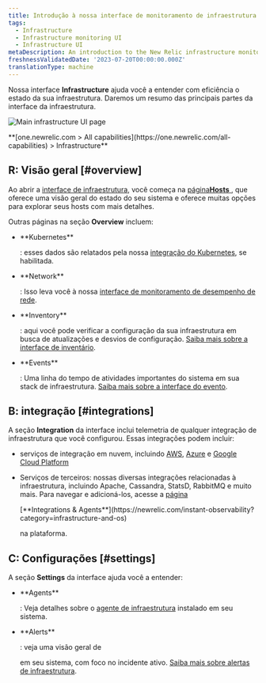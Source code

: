 ```yaml
---
title: Introdução à nossa interface de monitoramento de infraestrutura
tags:
  - Infrastructure
  - Infrastructure monitoring UI
  - Infrastructure UI
metaDescription: An introduction to the New Relic infrastructure monitoring UI pages.
freshnessValidatedDate: '2023-07-20T00:00:00.000Z'
translationType: machine
---
```


Nossa interface <DNT>**Infrastructure**</DNT> ajuda você a entender com eficiência o estado da sua infraestrutura. Daremos um resumo das principais partes da interface da infraestrutura.

<img
  title="Main infrastructure UI page"
  alt="Main infrastructure UI page"
  src="/images/infrastructure_screenshot-full_infrastructure-main-ui.webp"
/>

<figcaption>
  <DNT>
    **[one.newrelic.com > All capabilities](https://one.newrelic.com/all-capabilities) > Infrastructure**
  </DNT>
</figcaption>

## R: Visão geral [#overview]

Ao abrir a [interface de infraestrutura](https://one.newrelic.com/infra/infrastructure/hosts), você começa na [página<DNT>**Hosts**</DNT> ](/docs/infrastructure/infrastructure-ui-pages/infra-hosts-ui-page), que oferece uma visão geral do estado do seu sistema e oferece muitas opções para explorar seus hosts com mais detalhes.

Outras páginas na seção <DNT>**Overview**</DNT> incluem:

* <DNT>
    **Kubernetes**
  </DNT>

  : esses dados são relatados pela nossa [integração do Kubernetes](/docs/kubernetes-pixie/kubernetes-integration/get-started/introduction-kubernetes-integration), se habilitada.

* <DNT>
    **Network**
  </DNT>

  : Isso leva você à nossa [interface de monitoramento de desempenho de rede](/docs/network-performance-monitoring/get-started/npm-introduction).

* <DNT>
    **Inventory**
  </DNT>

  : aqui você pode verificar a configuração da sua infraestrutura em busca de atualizações e desvios de configuração. [Saiba mais sobre a interface de inventário](/docs/infrastructure/infrastructure-ui-pages/infrastructure-inventory-page-search-your-entire-infrastructure).

* <DNT>
    **Events**
  </DNT>

  : Uma linha do tempo de atividades importantes do sistema em sua stack de infraestrutura. [Saiba mais sobre a interface do evento](/docs/infrastructure/infrastructure-ui-pages/infrastructure-events-page-live-feed-every-config-change).

## B: integração [#integrations]

A seção <DNT>**Integration**</DNT> da interface inclui telemetria de qualquer integração de infraestrutura que você configurou. Essas integrações podem incluir:

* serviços de integração em nuvem, incluindo [AWS](/docs/infrastructure/amazon-integrations/get-started/introduction-aws-integrations), [Azure](/docs/infrastructure/microsoft-azure-integrations/get-started/introduction-azure-monitoring-integrations) e [Google Cloud Platform](/docs/infrastructure/google-cloud-platform-integrations/get-started/introduction-google-cloud-platform-integrations)

* Serviços de terceiros: nossas diversas integrações relacionadas à infraestrutura, incluindo Apache, Cassandra, StatsD, RabbitMQ e muito mais. Para navegar e adicioná-los, acesse a [página](https://newrelic.com/instant-observability?category=infrastructure-and-os)

  <DNT>
    [**Integrations & Agents**](https://newrelic.com/instant-observability?category=infrastructure-and-os)
  </DNT>

  [](https://newrelic.com/instant-observability?category=infrastructure-and-os)na plataforma.

## C: Configurações [#settings]

A seção <DNT>**Settings**</DNT> da interface ajuda você a entender:

* <DNT>
    **Agents**
  </DNT>

  : Veja detalhes sobre o [agente de infraestrutura](/docs/infrastructure/install-infrastructure-agent/get-started/install-infrastructure-agent) instalado em seu sistema.

* <DNT>
    **Alerts**
  </DNT>

  : veja uma visão geral de

  <InlinePopover type="alerts"/>

  em seu sistema, com foco no incidente ativo. [Saiba mais sobre alertas de infraestrutura](/docs/infrastructure/new-relic-infrastructure/infrastructure-alert-conditions/infrastructure-alerts-add-edit-or-view-host-alert-information).
